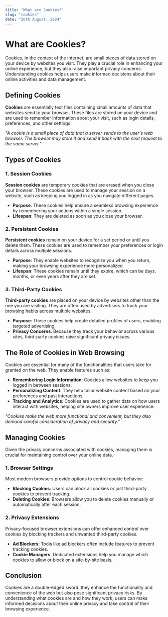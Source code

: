 ```yaml
---
title: "What are Cookies?"
slug: "cookies"
date: "26th August, 2024"
---
```


# What are Cookies?

Cookies, in the context of the internet, are small pieces of data stored on your device by websites you visit. They play a crucial role in enhancing your online experience, but they also raise important privacy concerns. Understanding cookies helps users make informed decisions about their online activities and data management.

## Defining Cookies

**Cookies** are essentially text files containing small amounts of data that websites send to your browser. These files are stored on your device and are used to remember information about your visit, such as login details, preferences, and other settings.

_"A cookie is a small piece of data that a server sends to the user's web browser. The browser may store it and send it back with the next request to the same server."_

## Types of Cookies

### 1. **Session Cookies**

**Session cookies** are temporary cookies that are erased when you close your browser. These cookies are used to manage your session on a website, such as keeping you logged in as you navigate different pages.

- **Purpose**: These cookies help ensure a seamless browsing experience by remembering your actions within a single session.
- **Lifespan**: They are deleted as soon as you close your browser.

### 2. **Persistent Cookies**

**Persistent cookies** remain on your device for a set period or until you delete them. These cookies are used to remember your preferences or login details across multiple sessions.

- **Purpose**: They enable websites to recognize you when you return, making your browsing experience more personalized.
- **Lifespan**: These cookies remain until they expire, which can be days, months, or even years after they are set.

### 3. **Third-Party Cookies**

**Third-party cookies** are placed on your device by websites other than the one you are visiting. They are often used by advertisers to track your browsing habits across multiple websites.

- **Purpose**: These cookies help create detailed profiles of users, enabling targeted advertising.
- **Privacy Concerns**: Because they track your behavior across various sites, third-party cookies raise significant privacy issues.

## The Role of Cookies in Web Browsing

Cookies are essential for many of the functionalities that users take for granted on the web. They enable features such as:

- **Remembering Login Information**: Cookies allow websites to keep you logged in between sessions.
- **Personalizing Content**: They help tailor website content based on your preferences and past interactions.
- **Tracking and Analytics**: Cookies are used to gather data on how users interact with websites, helping site owners improve user experience.

_"Cookies make the web more functional and convenient, but they also demand careful consideration of privacy and security."_

## Managing Cookies

Given the privacy concerns associated with cookies, managing them is crucial for maintaining control over your online data.

### 1. **Browser Settings**

Most modern browsers provide options to control cookie behavior:

- **Blocking Cookies**: Users can block all cookies or just third-party cookies to prevent tracking.
- **Deleting Cookies**: Browsers allow you to delete cookies manually or automatically after each session.

### 2. **Privacy Extensions**

Privacy-focused browser extensions can offer enhanced control over cookies by blocking trackers and unwanted third-party cookies.

- **Ad Blockers**: Tools like ad blockers often include features to prevent tracking cookies.
- **Cookie Managers**: Dedicated extensions help you manage which cookies to allow or block on a site-by-site basis.

## Conclusion

Cookies are a double-edged sword: they enhance the functionality and convenience of the web but also pose significant privacy risks. By understanding what cookies are and how they work, users can make informed decisions about their online privacy and take control of their browsing experience.
